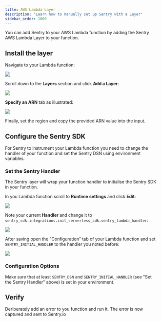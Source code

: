 ```yaml
---
title: AWS Lambda Layer
description: "Learn how to manually set up Sentry with a Layer"
sidebar_order: 1000
---
```


You can add Sentry to your AWS Lambda function by adding the Sentry AWS Lambda Layer to your function.

## Install the layer

Navigate to your Lambda function:

![](lambda-function-detail.png)

Scroll down to the **Layers** section and click **Add a Layer**:

![](lambda-function-detail-layers.png)

**Specify an ARN** tab as illustrated:

![](lambda-function-add-layer.png)

Finally, set the region and copy the provided ARN value into the input.

<LambdaLayerDetail canonical="aws-layer:python" />

## Configure the Sentry SDK

For Sentry to instrument your Lambda function you need to change the handler of your function and set the Sentry DSN using environment variables.


### Set the Sentry Handler

The Sentry layer will wrap your function handler to initialise the Sentry SDK in your function.

In you Lambda function scroll to **Runtime settings** and click **Edit**:

![](lambda-function-runtime-settings.png)

Note your current **Handler** and change it to `sentry_sdk.integrations.init_serverless_sdk.sentry_lambda_handler`:

![](runtime-settings-handler.png)

After saving open the "Configuration" tab of your Lambda function and set `SENTRY_INITIAL_HANDLER` to the handler you noted before:

![](lambda-function-configuration.png)


### Configuration Options

Make sure that at least `SENTRY_DSN` and `SENTRY_INITIAL_HANDLER` (see "Set the Sentry Handler" above) is set in your environment.

<PlatformContent includePath="aws-lambda-environment" />

## Verify

Deriberately add an error to you function and run it. The error is now captured and sent to Sentry.io
